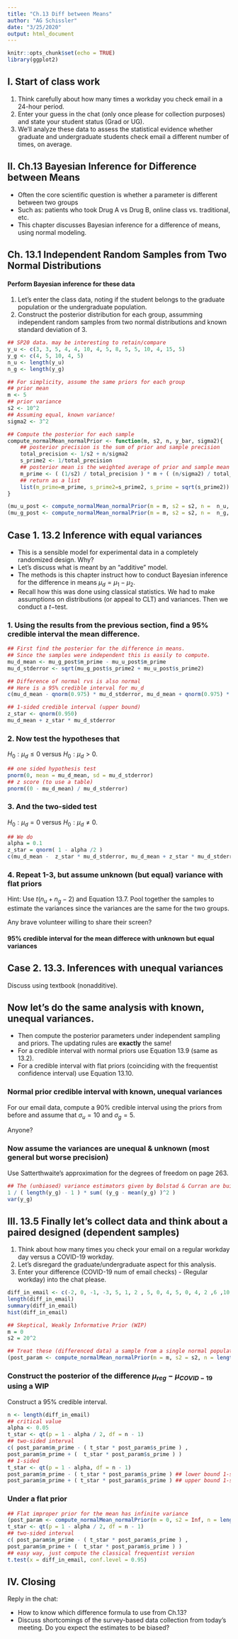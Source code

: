 ```yaml
---
title: "Ch.13 Diff between Means"
author: "AG Schissler"
date: "3/25/2020"
output: html_document
---
```


```r
knitr::opts_chunk$set(echo = TRUE)
library(ggplot2)
```

## I. Start of class work

1. Think carefully about how many times a workday you check email in a 24-hour period.
2. Enter your guess in the chat (only once please for collection purposes) and state your student status (Grad or UG).
3. We'll analyze these data to assess the statistical evidence whether graduate and undergraduate students check email a different number of times, on average.

## II. Ch.13 Bayesian Inference for Difference between Means

- Often the core scientific question is whether a parameter is different between two groups 
- Such as: patients who took Drug A vs Drug B, online class vs. traditional, etc.
- This chapter discusses Bayesian inference for a difference of means, using normal modeling.

## Ch. 13.1 Independent Random Samples from Two Normal Distributions

#### Perform Bayesian inference for these data

1. Let's enter the class data, noting if the student belongs to the graduate population or the undergraduate population.
2. Construct the posterior distribution for each group, assumming independent random samples from two normal distributions and known standard deviation of 3.

```r
## SP20 data. may be interesting to retain/compare
y_u <- c(3, 3, 5, 4, 4, 10, 4, 5, 8, 5, 5, 10, 4, 15, 5)
y_g <- c(4, 5, 10, 4, 5)
n_u <- length(y_u)
n_g <- length(y_g)

## For simplicity, assume the same priors for each group
## prior mean
m <- 5
## prior variance
s2 <- 10^2
## Assuming equal, known variance!
sigma2 <- 3^2

## Compute the posterior for each sample
compute_normalMean_normalPrior <- function(m, s2, n, y_bar, sigma2){
    ## posterior precision is the sum of prior and sample precision
    total_precision <- 1/s2 + n/sigma2
    s_prime2 <- 1/total_precision
    ## posterior mean is the weighted average of prior and sample mean
    m_prime <- ( (1/s2) / total_precision ) * m + ( (n/sigma2) / total_precision ) * y_bar
    ## return as a list
    list(m_prime=m_prime, s_prime2=s_prime2, s_prime = sqrt(s_prime2))
}

(mu_u_post <- compute_normalMean_normalPrior(m = m, s2 = s2, n =  n_u, y_bar = mean(y_u), sigma2 = sigma2))
(mu_g_post <- compute_normalMean_normalPrior(m = m, s2 = s2, n =  n_g, y_bar = mean(y_g), sigma2 = sigma2))
```

## Case 1. 13.2 Inference with equal variances

- This is a sensible model for experimental data in a completely randomized design. Why?
- Let's discuss what is meant by an "additive" model.
- The methods is this chapter instruct how to conduct Bayesian inference for the difference in means $\mu_d = \mu_1 - \mu_2$.
- Recall how this was done using classical statistics. We had to make assumptions on distributions (or appeal to CLT) and variances. Then we conduct a $t-$test.

### 1. Using the results from the previous section, find a 95% credible interval the mean difference.

```r
## First find the posterior for the difference in means.
## Since the samples were independent this is easily to compute.
mu_d_mean <- mu_g_post$m_prime - mu_u_post$m_prime
mu_d_stderror <- sqrt(mu_g_post$s_prime2 + mu_u_post$s_prime2)

## Difference of normal rvs is also normal
## Here is a 95% credible interval for mu_d
c(mu_d_mean - qnorm(0.975) * mu_d_stderror, mu_d_mean + qnorm(0.975) * mu_d_stderror)

## 1-sided credible interval (upper bound)
z_star <- qnorm(0.950)
mu_d_mean + z_star * mu_d_stderror
```

### 2. Now test the hypotheses that

$H_0: \mu_d \leq 0$ versus $H_0: \mu_d > 0$.

```r
## one sided hypothesis test 
pnorm(0, mean = mu_d_mean, sd = mu_d_stderror)
## z score (to use a table)
pnorm((0 - mu_d_mean) / mu_d_stderror)
```

### 3. And the two-sided test

$H_0: \mu_d = 0$ versus $H_0: \mu_d \neq 0$.

```r
## We do
alpha = 0.1
z_star = qnorm( 1 - alpha /2 )
c(mu_d_mean -  z_star * mu_d_stderror, mu_d_mean + z_star * mu_d_stderror)
```

### 4. Repeat 1-3, but assume unknown (but equal) variance with flat priors

Hint: Use $t(n_u + n_g - 2)$ and Equation 13.7. Pool together the samples to estimate the variances since the variances are the same for the two groups.

Any brave volunteer willing to share their screen?

#### 95% credible interval for the mean differece with unknown but equal variances

## Case 2. 13.3. Inferences with unequal variances

Discuss using textbook (nonadditive).

## Now let's do the same analysis with known, unequal variances.

- Then compute the posterior parameters under independent sampling and priors. The updating rules are **exactly** the same!
- For a credible interval with normal priors use Equation 13.9 (same as 13.2).
- For a credible interval with flat priors (coinciding with the frequentist confidence interval) use Equation 13.10.

### Normal prior credible interval with known, unequal variances

For our email data, compute a 90% credible interval using the priors from before and assume that $\sigma_u = 10$ and $\sigma_g = 5$.

Anyone?

### Now assume the variances are unequal & unknown (most general but worse precision)

Use Satterthwaite's approximation for the degrees of freedom on page 263.

```r
## The (unbiased) variance estimators given by Bolstad & Curran are built into R
1 / ( length(y_g) - 1 ) * sum( (y_g - mean(y_g) )^2 )
var(y_g)
```

## III. 13.5 Finally let's collect data and think about a paired designed (dependent samples) 

1. Think about how many times you check your email on a regular workday day versus a COVID-19 workday.
2. Let's disregard the graduate/undergraduate aspect for this analysis.
3. Enter your difference (COVID-19 num of email checks) - (Regular workday) into the chat please.

```r
diff_in_email <- c(-2, 0, -1, -3, 5, 1, 2 , 5, 0, 4, 5, 0, 4, 2 ,6 ,10, 8)
length(diff_in_email)
summary(diff_in_email)
hist(diff_in_email)

## Skeptical, Weakly Informative Prior (WIP) 
m = 0
s2 = 20^2

## Treat these (differenced data) a sample from a single normal population with unknown variance
(post_param <- compute_normalMean_normalPrior(m = m, s2 = s2, n = length(diff_in_email), y_bar = mean(diff_in_email), sigma2 = var(diff_in_email)))

```

### Construct the posterior of the difference $\mu_{reg} - \mu_{COVID-19}$ using a WIP

Construct a 95% credible interval.

```r
n <- length(diff_in_email)
## critical value
alpha <- 0.05
t_star <- qt(p = 1 - alpha / 2, df = n - 1)
## two-sided interval
c( post_param$m_prime - ( t_star * post_param$s_prime ) ,
post_param$m_prime + (  t_star * post_param$s_prime ) )
## 1-sided
t_star <- qt(p = 1 - alpha, df = n - 1)
post_param$m_prime - ( t_star * post_param$s_prime ) ## lower bound 1-sided
post_param$m_prime + ( t_star * post_param$s_prime ) ## upper bound 1-sided
```

### Under a flat prior

```r
## Flat improper prior for the mean has infinite variance
(post_param <- compute_normalMean_normalPrior(m = 0, s2 = Inf, n = length(diff_in_email), y_bar = mean(diff_in_email), sigma2 = var(diff_in_email)))
t_star <- qt(p = 1 - alpha / 2, df = n - 1)
## two-sided interval
c( post_param$m_prime - ( t_star * post_param$s_prime ) ,
post_param$m_prime + (  t_star * post_param$s_prime ) )
## easy way, just compute the classical frequentist version
t.test(x = diff_in_email, conf.level = 0.95)
```

## IV. Closing

Reply in the chat:

- How to know which difference formula to use from Ch.13?
- Discuss shortcomings of the survey-based data collection from today's meeting. Do you expect the estimates to be biased?
